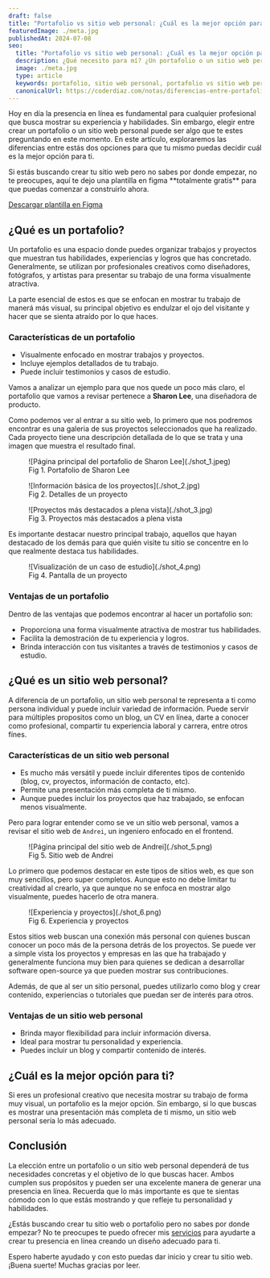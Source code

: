 ```yaml
---
draft: false
title: "Portafolio vs sitio web personal: ¿Cuál es la mejor opción para ti?"
featuredImage: ./meta.jpg
publishedAt: 2024-07-08
seo:
  title: "Portafolio vs sitio web personal: ¿Cuál es la mejor opción para ti?"
  description: ¿Qué necesito para mí? ¿Un portafolio o un sitio web personal? Descubre las claves y diferencias entre estas dos opciones y elige el que mejor se adapte a tus objetivos.
  image: ./meta.jpg
  type: article
  keywords: portafolio, sitio web personal, portafolio vs sitio web personal, portfolio, ventajas de un portafolio, ventajas de un sitio web personal, diferencias entre portafolio y sitio web personal, que es un portafolio, que es un sitio web personal, portafolio en linea
  canonicalUrl: https://coderdiaz.com/notas/diferencias-entre-portafolio-y-sitio-web-personal/
---
```


Hoy en día la presencia en línea es fundamental para cualquier profesional que busca mostrar su experiencia y habilidades. Sin embargo, elegir entre crear un portafolio o un sitio web personal puede ser algo que te estes preguntando en este momento. En este artículo, exploraremos las diferencias entre estás dos opciones para que tu mismo puedas decidir cuál es la mejor opción para ti.

<Callout>
  Si estás buscando crear tu sitio web pero no sabes por donde empezar, no te preocupes, aquí te dejo una plantilla en figma **totalmente gratis** para que puedas comenzar a construirlo ahora.

  <a href="https://www.figma.com/community/file/1392320620675687904/simple-personal-portfolio-for-personal-use" rel="noreferrer" class="bg-accent-1000 flex items-center justify-center w-full md:w-max px-4 py-2 rounded-lg text-accent-100">Descargar plantilla en Figma</a>
</Callout>

## ¿Qué es un portafolio?

Un portafolio es una espacio donde puedes organizar trabajos y proyectos que muestran tus habilidades, experiencias y logros que has concretado. Generalmente, se utilizan por profesionales creativos como diseñadores, fotógrafos, y artistas para presentar su trabajo de una forma visualmente atractiva.

La parte esencial de estos es que se enfocan en mostrar tu trabajo de manerá más visual, su principal objetivo es endulzar el ojo del visitante y hacer que se sienta atraído por lo que haces.

### Características de un portafolio

- Visualmente enfocado en mostrar trabajos y proyectos.
- Incluye ejemplos detallados de tu trabajo.
- Puede incluir testimonios y casos de estudio.

Vamos a analizar un ejemplo para que nos quede un poco más claro, el portafolio que vamos a revisar pertenece a **Sharon Lee**, una diseñadora de producto.

Como podemos ver al entrar a su sitio web, lo primero que nos podremos encontrar es una galeria de sus proyectos seleccionados que ha realizado. Cada proyecto tiene una descripción detallada de lo que se trata y una imagen que muestra el resultado final.

<figure class="flex flex-col gap-4 not-prose md:-mx-10 my-6 md:mt-12">
  <div class="relative">
    ![Página principal del portafolio de Sharon Lee](./shot_1.jpeg)
  </div>
  <figcaption class="block font-medim text-sm text-tones-500 text-center w-full">
    Fig 1. Portafolio de Sharon Lee
  </figcaption>
</figure>

<div class="flex flex-col gap-4 not-prose md:-mx-10 my-6 md:my-12">
  <div class="grid md:grid-cols-2 gap-4">
    <figure class="flex flex-col gap-4">
      <div class="relative">
        ![Información básica de los proyectos](./shot_2.jpg)
      </div>
      <figcaption class="block font-medim text-sm text-tones-500 text-center w-full">
        Fig 2. Detalles de un proyecto
      </figcaption>
    </figure>
    <figure class="flex flex-col gap-4">
      <div class="relative">
        ![Proyectos más destacados a plena vista](./shot_3.jpg)
      </div>
      <figcaption class="block font-medim text-sm text-tones-500 text-center w-full">
        Fig 3. Proyectos más destacados a plena vista
      </figcaption>
    </figure>
  </div>
</div>

Es importante destacar nuestro principal trabajo, aquellos que hayan destacado de los demás para que quién visite tu sitio se concentre en lo que realmente destaca tus habilidades.

<figure class="flex flex-col gap-4 not-prose md:-mx-10 my-6 md:mt-12">
  <div class="relative">
    ![Visualización de un caso de estudio](./shot_4.png)
  </div>
  <figcaption class="block font-medim text-sm text-tones-500 text-center w-full">
    Fig 4. Pantalla de un proyecto
  </figcaption>
</figure>

### Ventajas de un portafolio

Dentro de las ventajas que podemos encontrar al hacer un portafolio son:
- Proporciona una forma visualmente atractiva de mostrar tus habilidades.
- Facilita la demostración de tu experiencia y logros.
- Brinda interacción con tus visitantes a través de testimonios y casos de estudio.

<Separator />

## ¿Qué es un sitio web personal?

A diferencia de un portafolio, un sitio web personal te representa a ti como persona individual y puede incluir variedad de información. Puede servir para múltiples propositos como un blog, un CV en línea, darte a conocer como profesional, compartir tu experiencia laboral y carrera, entre otros fínes.

### Características de un sitio web personal
- Es mucho más versátil y puede incluir diferentes tipos de contenido (blog, cv, proyectos, información de contacto, etc).
- Permite una presentación más completa de ti mismo.
- Aunque puedes incluir los proyectos que haz trabajado, se enfocan menos visualmente.

Pero para lograr entender como se ve un sitio web personal, vamos a revisar el sitio web de `Andrei`, un ingeniero enfocado en el frontend.

<figure class="flex flex-col gap-4 not-prose md:-mx-10 my-6 md:mt-12">
  <div class="relative">
    ![Página principal del sitio web de Andrei](./shot_5.png)
  </div>
  <figcaption class="block font-medim text-sm text-tones-500 text-center w-full">
    Fig 5. Sitio web de Andrei
  </figcaption>
</figure>

Lo primero que podemos destacar en este tipos de sitios web, es que son muy sencillos, pero super completos. Aunque esto no debe limitar tu creatividad al crearlo, ya que aunque no se enfoca en mostrar algo visualmente, puedes hacerlo de otra manera.

<figure class="flex flex-col gap-4 not-prose md:-mx-10 my-6 md:mt-12">
  <div class="relative">
    ![Experiencia y proyectos](./shot_6.png)
  </div>
  <figcaption class="block font-medim text-sm text-tones-500 text-center w-full">
    Fig 6. Experiencia y proyectos
  </figcaption>
</figure>

Estos sitios web buscan una conexión más personal con quienes buscan conocer un poco más de la persona detrás de los proyectos. Se puede ver a simple vista los proyectos y empresas en las que ha trabajado y generalmente funciona muy bien para quienes se dedican a desarrollar software open-source ya que pueden mostrar sus contribuciones.

Además, de que al ser un sitio personal, puedes utilizarlo como blog y crear contenido, experiencias o tutoriales que puedan ser de interés para otros.

### Ventajas de un sitio web personal
- Brinda mayor flexibilidad para incluir información diversa.
- Ideal para mostrar tu personalidad y experiencia.
- Puedes incluir un blog y compartir contenido de interés.

<Separator />

## ¿Cuál es la mejor opción para ti?

Si eres un profesional creativo que necesita mostrar su trabajo de forma muy visual, un portafolio es la mejor opción. Sin embargo, si lo que buscas es mostrar una presentación más completa de ti mismo, un sitio web personal sería lo más adecuado.

## Conclusión

La elección entre un portafolio o un sitio web personal dependerá de tus necesidades concretas y el objetivo de lo que buscas hacer. Ambos cumplen sus propósitos y pueden ser una excelente manera de generar una presencia en línea. Recuerda que lo más importante es que te sientas cómodo con lo que estás mostrando y que refleje tu personalidad y habilidades.

¿Estás buscando crear tu sitio web o portafolio pero no sabes por donde empezar? No te preocupes te puedo ofrecer mis [servicios](/servicios/) para ayudarte a crear tu presencia en línea creando un diseño adecuado para ti.

Espero haberte ayudado y con esto puedas dar inicio y crear tu sitio web. ¡Buena suerte! Muchas gracias por leer.